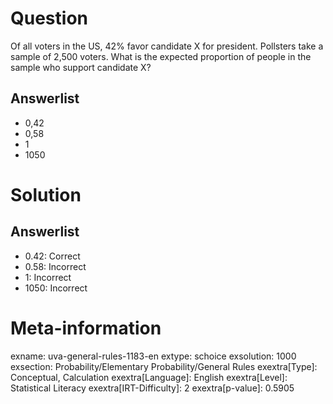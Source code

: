 Question
========

Of all voters in the US, 42% favor candidate X for president. Pollsters take a sample of 2,500 voters. What is the expected proportion of people in the sample who support candidate X?

Answerlist
----------

* 0,42
* 0,58
* 1
* 1050

Solution
========

Answerlist
----------

* 0.42: Correct
* 0.58: Incorrect
* 1: Incorrect
* 1050: Incorrect

Meta-information
================
exname: uva-general-rules-1183-en
extype: schoice
exsolution: 1000
exsection: Probability/Elementary Probability/General Rules
exextra[Type]: Conceptual, Calculation
exextra[Language]: English
exextra[Level]: Statistical Literacy
exextra[IRT-Difficulty]: 2
exextra[p-value]: 0.5905
